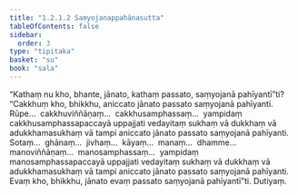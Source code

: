```yaml
---
title: "1.2.1.2 Saṃyojanappahānasutta"
tableOfContents: false
sidebar:
  order: 3
type: "tipitaka"
basket: "su"
book: "sala"
---
```



<DynamicBreadcrumb />

<Division number="54" book="sala" bookNo="13" page="260">

<Paragraph number="167" book="sala">
“Kathaṃ nu kho, bhante, jānato, kathaṃ passato, saṃyojanā pahīyantī”ti? “Cakkhuṃ kho, bhikkhu, aniccato jānato passato saṃyojanā pahīyanti. Rūpe…  cakkhuviññāṇaṃ…  cakkhusamphassaṃ…  yampidaṃ cakkhusamphassapaccayā uppajjati vedayitaṃ sukhaṃ vā dukkhaṃ vā adukkhamasukhaṃ vā tampi aniccato jānato passato saṃyojanā pahīyanti. Sotaṃ…  ghānaṃ…  jivhaṃ…  kāyaṃ…  manaṃ…  dhamme…  manoviññāṇaṃ…  manosamphassaṃ…  yampidaṃ manosamphassapaccayā uppajjati vedayitaṃ sukhaṃ vā dukkhaṃ vā adukkhamasukhaṃ vā tampi aniccato jānato passato saṃyojanā pahīyanti. Evaṃ kho, bhikkhu, jānato evaṃ passato saṃyojanā pahīyantī”ti.

</Paragraph>
</Division>

<Paragraph number="168" type="center" book="sala">
Dutiyaṃ.
</Paragraph>